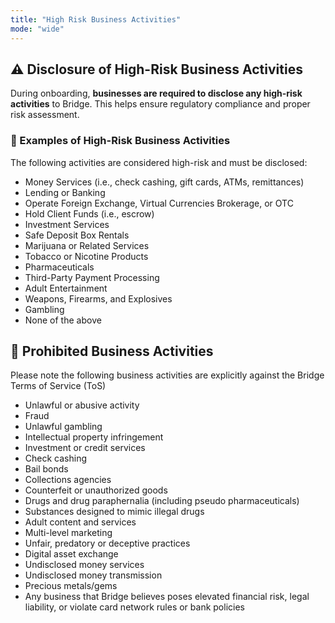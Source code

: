 ```yaml
---
title: "High Risk Business Activities"
mode: "wide"
---
```


## ⚠️ Disclosure of High-Risk Business Activities

During onboarding, **businesses are required to disclose any high-risk activities** to Bridge. This helps ensure regulatory compliance and proper risk assessment.

### 🚩 Examples of High-Risk Business Activities

The following activities are considered high-risk and must be disclosed:

- Money Services (i.e., check cashing, gift cards, ATMs, remittances)
- Lending or Banking
- Operate Foreign Exchange, Virtual Currencies Brokerage, or OTC
- Hold Client Funds (i.e., escrow)
- Investment Services
- Safe Deposit Box Rentals
- Marijuana or Related Services
- Tobacco or Nicotine Products
- Pharmaceuticals
- Third-Party Payment Processing
- Adult Entertainment
- Weapons, Firearms, and Explosives
- Gambling
- None of the above

## 🚫 Prohibited Business Activities

<Danger>
  Please note the following business activities are explicitly against the Bridge Terms of Service (ToS)
</Danger>

- Unlawful or abusive activity
- Fraud
- Unlawful gambling
- Intellectual property infringement
- Investment or credit services
- Check cashing
- Bail bonds
- Collections agencies
- Counterfeit or unauthorized goods
- Drugs and drug paraphernalia (including pseudo pharmaceuticals)
- Substances designed to mimic illegal drugs
- Adult content and services
- Multi-level marketing
- Unfair, predatory or deceptive practices
- Digital asset exchange
- Undisclosed money services
- Undisclosed money transmission
- Precious metals/gems
- Any business that Bridge believes poses elevated financial risk, legal liability, or violate card network rules or bank policies